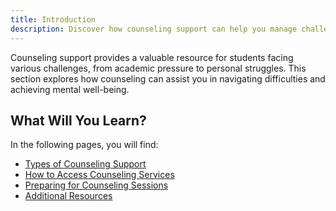```yaml
---
title: Introduction 
description: Discover how counseling support can help you manage challenges and maintain mental well-being throughout your college journey.
---
```


Counseling support provides a valuable resource for students facing various challenges, from academic pressure to personal struggles. This section explores how counseling can assist you in navigating difficulties and achieving mental well-being.

## What Will You Learn?

In the following pages, you will find:
- [Types of Counseling Support](/counseling-support/types)
- [How to Access Counseling Services](/counseling-support/access)
- [Preparing for Counseling Sessions](/counseling-support/preparing)
- [Additional Resources](/counseling-support/resources)

